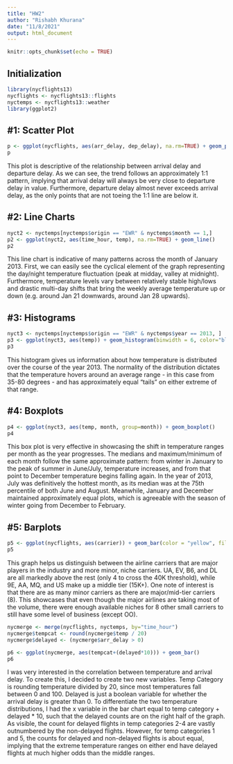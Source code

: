 ```yaml
---
title: "HW2"
author: "Rishabh Khurana"
date: "11/8/2021"
output: html_document
---
```


```r
knitr::opts_chunk$set(echo = TRUE)
```

## Initialization
```r
library(nycflights13)
nycflights <- nycflights13::flights
nyctemps <- nycflights13::weather
library(ggplot2)
```

## #1: Scatter Plot
```r
p <- ggplot(nycflights, aes(arr_delay, dep_delay), na.rm=TRUE) + geom_point()
p
```


This plot is descriptive of the relationship between arrival delay and departure delay. As we can see, the trend follows an approximately 1:1 pattern, implying that arrival delay will always be very close to departure delay in value. Furthermore, departure delay almost never exceeds arrival delay, as the only points that are not toeing the 1:1 line are below it. 


## #2: Line Charts
```r
nyct2 <- nyctemps[nyctemps$origin == "EWR" & nyctemps$month == 1,]
p2 <- ggplot(nyct2, aes(time_hour, temp), na.rm=TRUE) + geom_line()
p2
```


This line chart is indicative of many patterns across the month of January 2013. First, we can easily see the cyclical element of the graph representing the day/night temperature fluctuation (peak at midday, valley at midnight). Furthermore, temperature levels vary between relatively stable high/lows and drastic multi-day shifts that bring the weekly average temperature up or down (e.g. around Jan 21 downwards, around Jan 28 upwards). 

## #3: Histograms
```r
nyct3 <- nyctemps[nyctemps$origin == "EWR" & nyctemps$year == 2013, ]
p3 <- ggplot(nyct3, aes(temp)) + geom_histogram(binwidth = 6, color="blue", fill="white")
p3
```


This histogram gives us information about how temperature is distributed over the course of the year 2013. The normality of the distribution dictates that the temperature hovers around an average range - in this case from 35-80 degrees - and has approximately equal "tails" on either extreme of that range. 

## #4: Boxplots
```r
p4 <- ggplot(nyct3, aes(temp, month, group=month)) + geom_boxplot()
p4
```


This box plot is very effective in showcasing the shift in temperature ranges per month as the year progresses. The medians and maximum/minimum of each month follow the same approximate pattern: from winter in January to the peak of summer in June/July, temperature increases, and from that point to December temperature begins falling again. 
In the year of 2013, July was definitively the hottest month, as its median was at the 75th percentile of both June and August. Meanwhile, January and December maintained approximately equal plots, which is agreeable with the season of winter going from December to February.  

## #5: Barplots
```r
p5 <- ggplot(nycflights, aes(carrier)) + geom_bar(color = "yellow", fill = "black")
p5
```


This graph helps us distinguish between the airline carriers that are major players in the industry and more minor, niche carriers. UA, EV, B6, and DL are all markedly above the rest (only 4 to cross the 40K threshold), while 9E, AA, MQ, and US make up a middle tier (15K+). One note of interest is that there are as many minor carriers as there are major/mid-tier carriers (8). This showcases that even though the major airlines are taking most of the volume, there were enough available niches for 8 other small carriers to still have some level of business (except OO). 


```r
nycmerge <- merge(nycflights, nyctemps, by="time_hour")
nycmerge$tempcat <- round(nycmerge$temp / 20)
nycmerge$delayed <- (nycmerge$arr_delay > 0)
```

```r
p6 <- ggplot(nycmerge, aes(tempcat+(delayed*10))) + geom_bar()
p6
```


I was very interested in the correlation between temperature and arrival delay. To create this, I decided to create two new variables. Temp Category is rounding temperature divided by 20, since most temperatures fall between 0 and 100. Delayed is just a boolean variable for whether the arrival delay is greater than 0. To differentiate the two temperature distributions, I had the x variable in the bar chart equal to temp category + delayed * 10, such that the delayed counts are on the right half of the graph. As visible, the count for delayed flights in temp categories 2-4 are vastly outnumbered by the non-delayed flights. However, for temp categories 1 and 5, the counts for delayed and non-delayed flights is about equal, implying that the extreme temperature ranges on either end have delayed flights at much higher odds than the middle ranges. 


